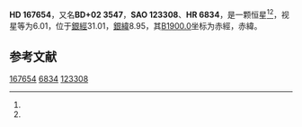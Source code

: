 {{Starbox begin
| name = HD 167654
}}
{{Starbox observe
| epoch = [[J2000.0|J2000.0]]
| constell = {{星座名待查}}<ref name=SIMBAD>{{cite web
 | url=http://simbad.u-strasbg.fr/simbad/sim-id?Ident=HR+6834
 | title=Pulsating variable Star
 | publisher=Centre de Données astronomiques de Strasbourg
 | work=SIMBAD
 | accessdate=2012-07-13
 | archive-date=2016-03-17
 | archive-url=https://web.archive.org/web/20160317154452/http://simbad.u-strasbg.fr/simbad/sim-id?Ident=HR+6834
 | dead-url=no
 }}</ref><ref name=DATA>{{cite web
 | url=http://vizier.u-strasbg.fr/viz-bin/VizieR-5?-out.add=.&-source=5050&-corr=PK=HR&-out.max=9999&HR=6834
 | title=VizieR Detailed Page
 | accessdate=2012-07-13
 | archive-date=2019-02-16
 | archive-url=https://web.archive.org/web/20190216091735/http://vizier.u-strasbg.fr/viz-bin/VizieR-5?-out.add=.&-source=5050&-corr=PK=HR&-out.max=9999&HR=6834
 | dead-url=no
 }}</ref>
| 星官 = 
| ra = {{RA|18|16|5.6}}<ref name=SIMBAD /><ref name=DATA />
| dec = {{DEC|+2|22|40}}<ref name=SIMBAD /><ref name=DATA />
| appmag_v = 6.01<ref name=SIMBAD /><ref name=DATA />
}}
{{Starbox character
| class = M4IIIab<ref name=SIMBAD /><ref name=DATA />
| b-v = 1.59<ref name=SIMBAD /><ref name=DATA />
| u-b = 1.56<ref name=SIMBAD /><ref name=DATA />
| r-i = <ref name=SIMBAD /><ref name=DATA />
| variable = 
}}
{{Starbox astrometry
| radial_v = 1.56
| prop_mo_ra = 22
| parallax = 
| p_error = 
}}
{{Starbox catalog
| names =BD+02 3547，[[SAO星表|SAO]] 123308，[[HD星表|HD]] 167654，[[HR星表|HR]] 6834}}
{{Starbox reference |Simbad=HR+6834}}
{{Starbox end}}

'''HD 167654'''，又名'''BD+02 3547'''，'''SAO 123308'''、'''HR 6834'''，是一颗恒星<ref name=SIMBAD /><ref name=DATA />，视星等为6.01，位于[[銀道座標系|銀經]]31.01，[[銀道座標系|銀緯]]8.95，其[[B1900.0|B1900.0]]坐标为赤經{{RA|18|11|3.7}}，赤緯{{DEC|+2|8.95|43}}。

== 参考文献 ==
{{reflist}}

{{star-stub}}

[[Category:HD和HDE天體|167654]]
[[Category:HR天體|6834]]
[[Category:SAO天體|123308]]
